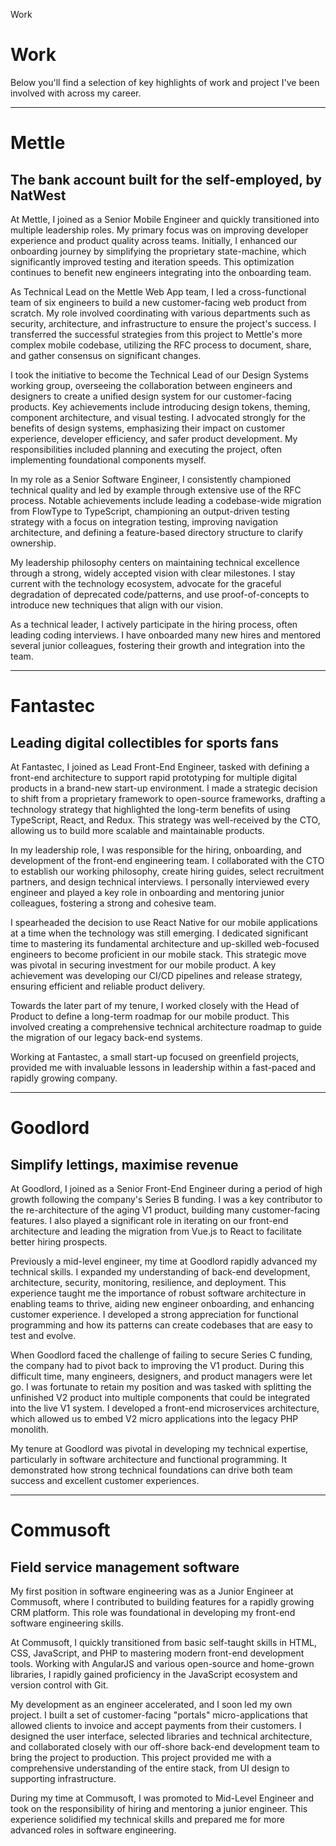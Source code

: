 
<HeadTitle>Work</HeadTitle>

# Work

Below you'll find a selection of key highlights of work and project I've been involved with across my career.

---

# Mettle

## The bank account built for the self-employed, by NatWest

At Mettle, I joined as a Senior Mobile Engineer and quickly transitioned into multiple leadership roles. My primary focus was on improving developer experience and product quality across teams. Initially, I enhanced our onboarding journey by simplifying the proprietary state-machine, which significantly improved testing and iteration speeds. This optimization continues to benefit new engineers integrating into the onboarding team.

As Technical Lead on the Mettle Web App team, I led a cross-functional team of six engineers to build a new customer-facing web product from scratch. My role involved coordinating with various departments such as security, architecture, and infrastructure to ensure the project's success. I transferred the successful strategies from this project to Mettle's more complex mobile codebase, utilizing the RFC process to document, share, and gather consensus on significant changes.

I took the initiative to become the Technical Lead of our Design Systems working group, overseeing the collaboration between engineers and designers to create a unified design system for our customer-facing products. Key achievements include introducing design tokens, theming, component architecture, and visual testing. I advocated strongly for the benefits of design systems, emphasizing their impact on customer experience, developer efficiency, and safer product development. My responsibilities included planning and executing the project, often implementing foundational components myself.

In my role as a Senior Software Engineer, I consistently championed technical quality and led by example through extensive use of the RFC process. Notable achievements include leading a codebase-wide migration from FlowType to TypeScript, championing an output-driven testing strategy with a focus on integration testing, improving navigation architecture, and defining a feature-based directory structure to clarify ownership.

My leadership philosophy centers on maintaining technical excellence through a strong, widely accepted vision with clear milestones. I stay current with the technology ecosystem, advocate for the graceful degradation of deprecated code/patterns, and use proof-of-concepts to introduce new techniques that align with our vision.

As a technical leader, I actively participate in the hiring process, often leading coding interviews. I have onboarded many new hires and mentored several junior colleagues, fostering their growth and integration into the team.

---

# Fantastec

## Leading digital collectibles for sports fans

At Fantastec, I joined as Lead Front-End Engineer, tasked with defining a front-end architecture to support rapid prototyping for multiple digital products in a brand-new start-up environment. I made a strategic decision to shift from a proprietary framework to open-source frameworks, drafting a technology strategy that highlighted the long-term benefits of using TypeScript, React, and Redux. This strategy was well-received by the CTO, allowing us to build more scalable and maintainable products.

In my leadership role, I was responsible for the hiring, onboarding, and development of the front-end engineering team. I collaborated with the CTO to establish our working philosophy, create hiring guides, select recruitment partners, and design technical interviews. I personally interviewed every engineer and played a key role in onboarding and mentoring junior colleagues, fostering a strong and cohesive team.

I spearheaded the decision to use React Native for our mobile applications at a time when the technology was still emerging. I dedicated significant time to mastering its fundamental architecture and up-skilled web-focused engineers to become proficient in our mobile stack. This strategic move was pivotal in securing investment for our mobile product. A key achievement was developing our CI/CD pipelines and release strategy, ensuring efficient and reliable product delivery.

Towards the later part of my tenure, I worked closely with the Head of Product to define a long-term roadmap for our mobile product. This involved creating a comprehensive technical architecture roadmap to guide the migration of our legacy back-end systems.

Working at Fantastec, a small start-up focused on greenfield projects, provided me with invaluable lessons in leadership within a fast-paced and rapidly growing company.

---

# Goodlord

## Simplify lettings, maximise revenue

At Goodlord, I joined as a Senior Front-End Engineer during a period of high growth following the company's Series B funding. I was a key contributor to the re-architecture of the aging V1 product, building many customer-facing features. I also played a significant role in iterating on our front-end architecture and leading the migration from Vue.js to React to facilitate better hiring prospects.

Previously a mid-level engineer, my time at Goodlord rapidly advanced my technical skills. I expanded my understanding of back-end development, architecture, security, monitoring, resilience, and deployment. This experience taught me the importance of robust software architecture in enabling teams to thrive, aiding new engineer onboarding, and enhancing customer experience. I developed a strong appreciation for functional programming and how its patterns can create codebases that are easy to test and evolve.

When Goodlord faced the challenge of failing to secure Series C funding, the company had to pivot back to improving the V1 product. During this difficult time, many engineers, designers, and product managers were let go. I was fortunate to retain my position and was tasked with splitting the unfinished V2 product into multiple components that could be integrated into the live V1 system. I developed a front-end microservices architecture, which allowed us to embed V2 micro applications into the legacy PHP monolith.

My tenure at Goodlord was pivotal in developing my technical expertise, particularly in software architecture and functional programming. It demonstrated how strong technical foundations can drive both team success and excellent customer experiences.

---

# Commusoft

## Field service management software

My first position in software engineering was as a Junior Engineer at Commusoft, where I contributed to building features for a rapidly growing CRM platform. This role was foundational in developing my front-end software engineering skills.

At Commusoft, I quickly transitioned from basic self-taught skills in HTML, CSS, JavaScript, and PHP to mastering modern front-end development tools. Working with AngularJS and various open-source and home-grown libraries, I rapidly gained proficiency in the JavaScript ecosystem and version control with Git.

My development as an engineer accelerated, and I soon led my own project. I built a set of customer-facing "portals" micro-applications that allowed clients to invoice and accept payments from their customers. I designed the user interface, selected libraries and technical architecture, and collaborated closely with our off-shore back-end development team to bring the project to production. This project provided me with a comprehensive understanding of the entire stack, from UI design to supporting infrastructure.

During my time at Commusoft, I was promoted to Mid-Level Engineer and took on the responsibility of hiring and mentoring a junior engineer. This experience solidified my technical skills and prepared me for more advanced roles in software engineering.
